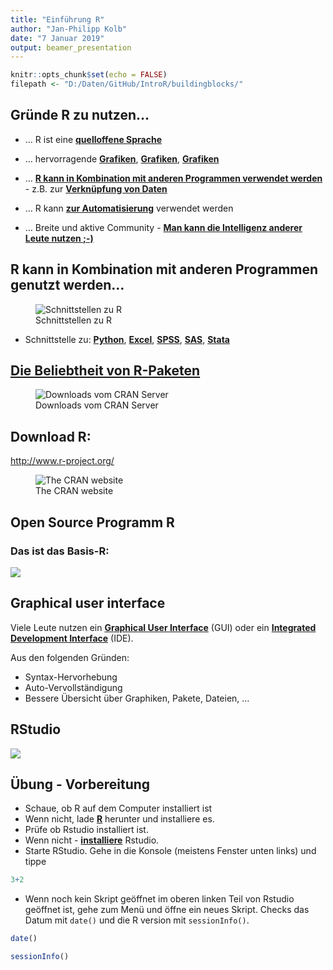 ```yaml
---
title: "Einführung R"
author: "Jan-Philipp Kolb"
date: "7 Januar 2019"
output: beamer_presentation
---
```


```r
knitr::opts_chunk$set(echo = FALSE)
filepath <- "D:/Daten/GitHub/IntroR/buildingblocks/"
```



## Gründe R zu nutzen...

- ... R ist eine [**quelloffene Sprache**](https://stackoverflow.com/questions/1546583/what-is-the-definition-of-an-open-source-programming-language)

- ... hervorragende [**Grafiken**](http://matthewlincoln.net/2014/12/20/adjacency-matrix-plots-with-r-and-ggplot2.html), [**Grafiken**](https://www.r-bloggers.com/3d-plots-with-ggplot2-and-plotly /), [**Grafiken**](https://procomun.wordpress.com/2011/03/18/splomr/)

- ... [**R kann in Kombination mit anderen Programmen verwendet werden**](https://github.com/Japhilko/RInterfaces) - z.B. zur [**Verknüpfung von Daten**](https://github.com/Japhilko/RInterfaces/blob/master/slides/Datenimport.md)

- ... R kann [**zur Automatisierung**](https://cran.r-project.org/web/packages/MplusAutomation/index.html) verwendet werden

 - ... Breite und aktive Community - [**Man kann die Intelligenz anderer Leute nutzen ;-)**](https://www.r-bloggers.com/)

## R kann in Kombination mit anderen Programmen genutzt werden... 

![Schnittstellen zu R](`r paste0(filepath,"figure/Rinterfaces.PNG")`)

- Schnittstelle zu: [**Python**](https://cran.r-project.org/web/packages/reticulate/vignettes/calling_python.html), [**Excel**](https://www.springer.com/de/book/9781441900517), [**SPSS**](https://www.ibm.com/support/knowledgecenter/en/SSFUEU_7.2.0/com.ibm.swg.ba.cognos.op_capmod_ig.7.2.0.doc/t_essentials_for_r_statistics.html), [**SAS**](https://cran.r-project.org/web/packages/SASmixed/index.html), [**Stata**](https://cran.r-project.org/web/packages/RStata/index.html)  

<!--
## R für SPSS Nutzer

```r
install.packages("Rcmdr")
library("Rcmdr")
```

### Bob Muenchen - [**R for SPSS and SAS Users **](https://science.nature.nps.gov/im/datamgmt/statistics/r/documents/r_for_sas_spss_users.pdf)

- [**R commander (Rcmdr)**](http://www.rcommander.com/)

![Der Rcommander](figure/Rcommanderex.PNG)
-->


## [**Die Beliebtheit von R-Paketen**](https://gallery.shinyapps.io/cran-gauge/)

![Downloads vom CRAN Server](`r paste0(filepath,"figure/CRANdownloads.PNG")`)


## Download R:

<http://www.r-project.org/>

![The CRAN website](`r paste0(filepath,"figure/CRAN1picture.PNG")`)


## Open Source Programm R


### Das ist das Basis-R:

![](`r paste0(filepath,"figure/BasisR.PNG")`)


## Graphical user interface

Viele Leute nutzen ein  [**Graphical User Interface**](https://en.wikipedia.org/wiki/Graphical_user_interface) (GUI) oder ein [**Integrated Development Interface**](https://en.wikipedia.org/wiki/Integrated_development_environment) (IDE).

Aus den folgenden Gründen:

- Syntax-Hervorhebung
- Auto-Vervollständigung
- Bessere Übersicht über Graphiken, Pakete, Dateien, ...

<!--
## Various text editors / IDEs

- [**Gedit**](https://projects.gnome.org/gedit/) with R-specific Add-ons for Linux

- [**Emacs**](http://www.gnu.org/software/emacs/) and ESS (Emacs speaks statistics)- An extensible, customizable, free/libre text editor — and more.

- I use [**Rstudio!**](https://www.rstudio.com/)

![[Overview Rstudio](http://www.milanor.net/blog/wp-content/uploads/2013/07/0_overall.jpg)](figure/0_overall.jpg)
-->

## RStudio

![](`r paste0(filepath,"figure/RstudioExample.PNG")`)

## Übung - Vorbereitung

- Schaue, ob R auf dem Computer installiert ist
- Wenn nicht, lade [**R**](r-project.org) herunter und installiere es.
- Prüfe ob Rstudio installiert ist.
- Wenn nicht - [**installiere**](http://www.rstudio.com/) Rstudio.
- Starte RStudio. Gehe in die Konsole (meistens Fenster unten links) und tippe

```r
3+2
```

- Wenn noch kein Skript geöffnet im oberen linken Teil von Rstudio geöffnet ist, gehe zum Menü und öffne ein neues Skript. Checks das Datum mit `date()` und die R version mit `sessionInfo()`.

```R
date()
```

```R
sessionInfo()
```




